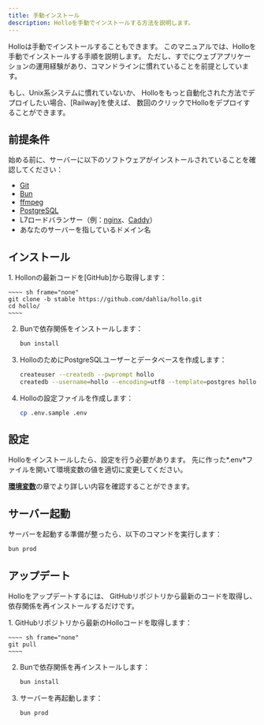 ```yaml
---
title: 手動インストール
description: Holloを手動でインストールする方法を説明します。
---
```



Holloは手動でインストールすることもできます。
このマニュアルでは、Holloを手動でインストールする手順を説明します。
ただし、すでにウェブアプリケーションの運用経験があり、コマンドラインに慣れていることを前提としています。

<Aside type="tip">
  もし、Unix系システムに慣れていないか、
  Holloをもっと自動化された方法でデプロイしたい場合、[Railway]を使えば、
  数回のクリックでHolloをデプロイすることができます。

  [Railway]: /ja/install/railway
</Aside>


前提条件
--------

始める前に、サーバーに以下のソフトウェアがインストールされていることを確認してください：

 -  [Git]
 -  [Bun]
 -  [ffmpeg]
 -  [PostgreSQL]
 - L7ロードバランサー（例：[nginx]、[Caddy]）
 - あなたのサーバーを指しているドメイン名

[Git]: https://git-scm.com/
[Bun]: https://bun.sh/
[ffmpeg]: https://www.ffmpeg.org/
[PostgreSQL]: https://www.postgresql.org/
[nginx]: https://nginx.org/
[Caddy]: https://caddyserver.com/


インストール
------------


<Steps>
 1. Hollonの最新コードを[GitHub]から取得します：

    ~~~~ sh frame="none"
    git clone -b stable https://github.com/dahlia/hollo.git
    cd hollo/
    ~~~~

 2. Bunで依存関係をインストールします：

    ~~~~ sh frame="none"
    bun install
    ~~~~

 3. HolloのためにPostgreSQLユーザーとデータベースを作成します：

    ~~~~ sh frame="none"
    createuser --createdb --pwprompt hollo
    createdb --username=hollo --encoding=utf8 --template=postgres hollo
    ~~~~

 4. Holloの設定ファイルを作成します：

    ~~~~ sh frame="none"
    cp .env.sample .env
    ~~~~

[GitHub]: https://github.com/dahlia/hollo
</Steps>


設定
----

Holloをインストールしたら、設定を行う必要があります。
先に作った*.env*ファイルを開いて環境変数の値を適切に変更してください。

[**環境変数**](/ja/install/env)の章でより詳しい内容を確認することができます。


サーバー起動
------------

サーバーを起動する準備が整ったら、以下のコマンドを実行します：

~~~~ sh frame="none"
bun prod
~~~~


アップデート
------------

Holloをアップデートするには、
GitHubリポジトリから最新のコードを取得し、依存関係を再インストールするだけです。

<Steps>
 1. GitHubリポジトリから最新のHolloコードを取得します：

    ~~~~ sh frame="none"
    git pull
    ~~~~

 2. Bunで依存関係を再インストールします：

    ~~~~ sh frame="none"
    bun install
    ~~~~

 3. サーバーを再起動します：

    ~~~~ sh frame="none"
    bun prod
    ~~~~
</Steps>
